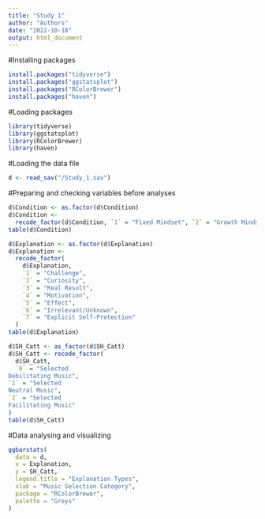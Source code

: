 ```yaml
---
title: "Study 1"
author: "Authors"
date: "2022-10-18"
output: html_document
---
```


#Installing packages
```r
install.packages("tidyverse")
install.packages("ggstatsplot")
install.packages("RColorBrewer")
install.packages("haven")
```

#Loading packages
```r
library(tidyverse)
library(ggstatsplot)
library(RColorBrewer)
library(haven)
```

#Loading the data file
```r
d <- read_sav("/Study_1.sav")
```

#Preparing and checking variables before analyses
```r
d$Condition <- as.factor(d$Condition)
d$Condition <-
  recode_factor(d$Condition, `1` = "Fixed Mindset", `2` = "Growth Mindset")
table(d$Condition)

d$Explanation <- as.factor(d$Explanation)
d$Explanation <-
  recode_factor(
    d$Explanation,
    `1` = "Challenge",
    `2` = "Curiosity",
    `3` = "Real Result",
    `4` = "Motivation",
    `5` = "Effect",
    `6` = "Irrelevant/Unknown",
    `7` = "Explicit Self-Protection"
  )
table(d$Explanation)

d$SH_Catt <- as_factor(d$SH_Catt)
d$SH_Catt <- recode_factor(
  d$SH_Catt,
  `0` = "Selected
Debilitating Music",
`1` = "Selected
Neutral Music",
`2` = "Selected
Facilitating Music"
)
table(d$SH_Catt)
```

#Data analysing and visualizing
```r
ggbarstats(
  data = d,
  x = Explanation,
  y = SH_Catt,
  legend.title = "Explanation Types",
  xlab = "Music Selection Category",
  package = "RColorBrewer",
  palette = "Greys"
)
```

